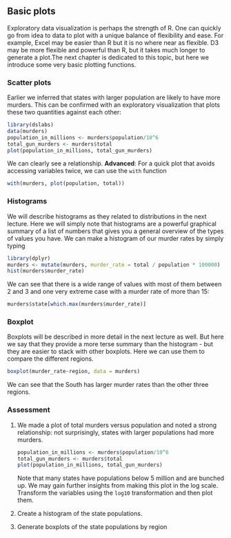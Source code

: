 ## Basic plots

Exploratory data visualization is perhaps the strength of R. One can quickly go from idea to data to plot with a unique balance of flexibility and ease. For example, Excel may be easier than R but it is no where near as flexible. D3 may be more flexible and powerful than R, but it takes much longer to generate a plot.The next chapter is dedicated to this topic, but here we introduce some very basic plotting functions.

### Scatter plots

Earlier we inferred that states with larger population are likely to have more murders. This can be confirmed with an exploratory visualization that plots these two quantities against each other:

```r
library(dslabs)
data(murders)
population_in_millions <- murders$population/10^6
total_gun_murders <- murders$total
plot(population_in_millions, total_gun_murders)
```

We can clearly see a relationship.
**Advanced**: For a quick plot that avoids accessing variables twice, we can use the `with` function
```r
with(murders, plot(population, total))
```


### Histograms

We will describe histograms as they related to distributions in the next lecture. Here we will simply note that histograms are a powerful graphical summary of a list of numbers that gives you a general overview of the types of values you have. We can make a histogram of our murder rates by simply typing

```r
library(dplyr)
murders <- mutate(murders, murder_rate = total / population * 100000)
hist(murders$murder_rate)
```

We can see that there is a wide range of values with most of them between 2 and 3 and one very extreme case with a murder rate of more than 15:

```r
murders$state[which.max(murders$murder_rate)]
```

### Boxplot

Boxplots will be described in more detail in the next lecture as well. But here we say that they provide a more terse summary than the histogram - but they are easier to stack with other boxplots. Here we can use them to compare the different regions.

```r
boxplot(murder_rate~region, data = murders)
```

We can see that the South has larger murder rates than the other three regions.


### Assessment


1. We made a plot of total murders versus population and noted a strong relationship: not surprisingly, states with larger populations had more murders.

    ```r
    population_in_millions <- murders$population/10^6
    total_gun_murders <- murders$total
    plot(population_in_millions, total_gun_murders)
    ```

    Note that many states have populations below 5 million and are bunched up. We may gain further insights from making this plot in the log scale. Transform the variables using the `log10` transformation and then plot them.

  
2. Create a histogram of the state populations.

3. Generate boxplots of the state populations by region

    